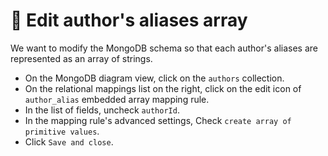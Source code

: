 
# 👐 Edit author's aliases array

We want to modify the MongoDB schema so that each author's aliases are represented as an array of strings. 

- On the MongoDB diagram view, click on the `authors` collection.
- On the relational mappings list on the right, click on the edit icon of `author_alias` embedded array mapping rule.
- In the list of fields, uncheck `authorId`.
- In the mapping rule's advanced settings, Check `create array of primitive values`.
- Click `Save and close`.

<Screenshot url="http://127.0.0.1:8278" src="img/110-image-001.png" alt="Changes in the authors collection" />

